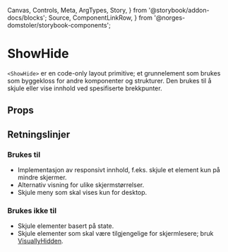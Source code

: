  Canvas,
  Controls,
  Meta,
  ArgTypes,
  Story,
} from '@storybook/addon-docs/blocks';
  Source,
  ComponentLinkRow,
} from '@norges-domstoler/storybook-components';

<Meta of={ShowHideStories} />

# ShowHide

<ComponentLinkRow
  docsHref="https://design.domstol.no/987b33f71/p/76f0e1-hide"
  githubHref="https://github.com/domstolene/designsystem/tree/main/packages/components/src/components/layout/ShowHide"
  storybookHref="https://domstolene.github.io/designsystem/?path=/story/dds-components-layout-primitives-showhide--default"
  withBottomSpacing
/>

`<ShowHide>` er en code-only layout primitive; et grunnelement som brukes som byggekloss for andre komponenter og strukturer. Den brukes til å skjule eller vise innhold ved spesifiserte brekkpunter.

## Props

<Canvas of={ShowHideStories.Preview} />
<Controls of={ShowHideStories.Preview} />

## Retningslinjer

### Brukes til

- Implementasjon av responsivt innhold, f.eks. skjule et element kun på mindre skjermer.
- Alternativ visning for ulike skjermstørrelser.
- Skjule meny som skal vises kun for desktop.

### Brukes ikke til

- Skjule elementer basert på state.
- Skjule elementer som skal være tilgjengelige for skjermlesere; bruk [VisuallyHidden](https://design.domstol.no/987b33f71/p/53c59b-visuallyhidden).
